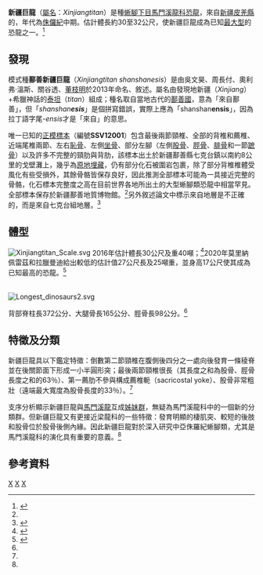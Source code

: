 {{Automatic Taxobox
| taxon = Xinjiangtitan
| fossil_range = [[侏儸紀|侏儸紀]]中期, {{fossil_range|164.6}}
| image = Xinjiangtitan (adjusted).jpg
| image_caption = 
| authority = Wu, Zhou, Wings, Sekiya, [[董枝明|Dong]], 2013
| type_species = '''鄯善新疆巨龍<br>''Xinjiangtitan shanshanesis'''''
| type_species_authority = Wu ''et al.'', 2013 
}}

'''新疆巨龍'''（[[學名|屬名]]：''Xinjiangtitan''）是種[[蜥腳下目|蜥腳下目]][[馬門溪龍科|馬門溪龍科]][[恐龍|恐龍]]，來自[[新疆|新疆]][[鄯善縣|皮羌縣]]的{{link-en|七克台組|Qiketai Formation}}，年代為[[侏儸紀|侏儸紀]]中期。估計體長約30至32公尺，使新疆巨龍成為已知[[恐龍的體型|最大型]]的恐龍之一。<ref name="Xinjiangtitan">{{Cite journal|last1=Wu|first1=Wen-hao|last2=Zhou|first2=Chang-Fu|last3=Wings|first3=Oliver|last4=Toru|first4=Sekiya|last5=Dong|first5=Zhi-ming|year=2013|title="A new gigantic sauropod dinosaur from the Middle Jurassic of Shanshan, Xinjiang"|url=http://www.dinosaurhunter.org/files/globalgeol.-2013-wu_et_al-sauropod_xinjiangtitan__turpan_basin__china.pdf|journal=Global Geology|language=zh|volume=32|issue=3|pages=437–446|doi=10.3969/j.issn.1004-5589.2013.03.002|via=|access-date=2020-09-27|archive-date=2013-11-10|archive-url=https://web.archive.org/web/20131110174159/http://www.dinosaurhunter.org/files/globalgeol.-2013-wu_et_al-sauropod_xinjiangtitan__turpan_basin__china.pdf|dead-url=no}}</ref>

==發現==
模式種'''鄯善新疆巨龍'''（''Xinjiangtitan shanshanesis''）是由吳文昊、周長付、奧利弗·溫斯、關谷透、[[董枝明|董枝明]]於2013年命名、敘述。屬名由發現地新疆（''Xinjiang''）+希臘神話的[[泰坦|泰坦]]（''titan''）組成；種名取自當地古代的[[鄯善國|鄯善國]]，意為「來自鄯善」，但「''shanshan'''esis'''''」是個拼寫錯誤，實際上應為「shanshan'''ensis'''」，因為拉丁語字尾''-ensis''才是「來自」的意思。

唯一已知的[[正模標本|正模標本]]（編號'''SSV12001'''）包含最後兩節頸椎、全部的背椎和薦椎、近端尾椎兩節、左右[[恥骨|恥骨]]、左側[[坐骨|坐骨]]、部分左腳（左側[[股骨|股骨]]、[[脛骨|脛骨]]、[[腓骨|腓骨]]和一節[[蹠骨|蹠骨]]）以及許多不完整的頸肋與背肋，該標本出土於新疆鄯善縣七克台鎮以南約8公里的戈壁灘上，幾乎為[[In_situ|原地埋藏]]，仍有部分化石被圍岩包裹，除了部分背椎椎體受風化有些受損外，其餘骨骼皆保存良好，因此推測全部標本可能為一具接近完整的骨骼，化石標本完整度之高在目前世界各地所出土的大型蜥腳類恐龍中相當罕見。全部標本保存於新疆鄯善地質博物館。<ref name=Xinjiangtitan/>另外敘述論文中標示來自{{link-en|齊古組|Qigu Formation}}地層是不正確的，而是來自七克台組地層。<ref>{{Cite journal|last=Maisch|first=Michael W.|last2=Matzke|first2=Andreas T.|date=2019-01-01|title=First record of a eusauropod (Dinosauria: Sauropoda) from the Upper Jurassic Qigu-Formation (southern Junggar Basin, China), and a reconsideration of Late Jurassic sauropod diversity in Xinjiang|journal=Neues Jahrbuch für Geologie und Paläontologie - Abhandlungen|language=en|volume=291|issue=1|pages=109–117|doi=10.1127/njgpa/2019/0792|issn=0077-7749}}</ref>

==體型==
[[File:Xinjiangtitan_Scale.svg|thumb]]
2016年{{link-en|葛瑞格利·保羅|Gregory S. Paul}}估計體長30公尺及重40噸；<ref>{{Cite book|title=The Princeton Field Guide to Dinosaurs 2nd Edition|last=Paul|first=Gregory S.|publisher=Princeton University Press|year=2016|isbn=|location=New Jersey|pages=207}}</ref>2020年莫里納佩雷茲和拉臘曼迪給出較低的估計值27公尺長及25噸重，並身高17公尺使其成為已知最高的恐龍。<ref>{{Cite book|last=Molina-Perez & Larramendi|first=|title=Dinosaur Facts and Figures: The Sauropods and Other Sauropodomorphs|publisher=Princeton University Press|year=2020|isbn=|location=New Jersey|pages=55 & 251}}</ref>

<br />
[[File:Longest_dinosaurs2.svg|alt=]]

背部脊柱長372公分、大腿骨長165公分、脛骨長98公分。<ref name=Xinjiangtitan/>

==特徵及分類==
新疆巨龍具以下鑑定特徵：倒數第二節頸椎在腹側後四分之一處向後發育一條稜脊並在後關節面下形成一小半圓形突；最後兩節頸椎很長（其長度之和為股骨、脛骨長度之和的63％）、第一薦肋不參與構成薦椎軛（sacricostal yoke）、股骨非常粗壯（遠端最大寬度為股骨長度的33％）。<ref name=Xinjiangtitan/>

支序分析顯示新疆巨龍與[[馬門溪龍|馬門溪龍]]互成[[姊妹群|姊妹群]]，無疑為馬門溪龍科中的一個新的分類群。但新疆巨龍又有更接近梁龍科的一些特徵：發育明顯的棲肌突、較短的後肢和股骨{{link-en|第四轉子|Fourth trochanter}}位於股骨後側內緣。因此新疆巨龍對於深入研究中亞侏羅紀蜥腳類，尤其是馬門溪龍科的演化具有重要的意義。<ref name=Xinjiangtitan/>

==參考資料==
{{Reflist}}

{{Sauropodomorpha|B.}}
{{Taxonbar|from=Q15144358}}

[[Category:侏羅紀恐龍|X]]
[[Category:中國恐龍|X]]
[[Category:馬門溪龍科|X]]